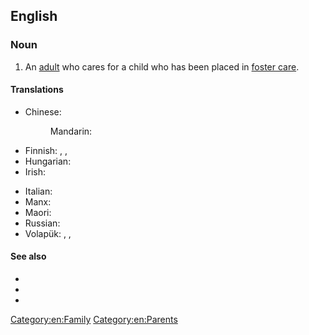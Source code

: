 ==English==

===Noun===
{{en-noun}}

# An [[adult]] who cares for a child who has been placed in [[foster care]].

====Translations====
{{trans-top|adult who cares for a child who has been placed in foster care}}
* Chinese:
*: Mandarin: {{t-needed|cmn}}
* Finnish: {{t|fi|kasvatusvanhempi}}, {{t|fi|sijaisvanhempi}}, {{t|fi|perhehoitaja}}
* Hungarian: {{t|hu|nevelőszülő}}
* Irish: {{t|ga|altramaí|m}}
{{trans-mid}}
* Italian: {{t|it|genitore adottivo|m}}
* Manx: {{t|gv|dolteyder|m}}
* Maori: {{t|mi|matua whāngai}}
* Russian: {{t|ru|приёмный роди́тель|m}}
* Volapük: {{qualifier|♂♀}} {{t+|vo|kälan}}, {{qualifier|♂}} {{t|vo|hikälan}}, {{qualifier|♀}} {{t+|vo|jikälan}}
{{trans-bottom}}

====See also====
* {{l|en|foster care}}
* {{l|en|foster home}}
* {{l|en|foster child}}

[[Category:en:Family]]
[[Category:en:Parents]]